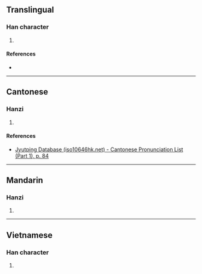 {{character info/new}}
==Translingual==

===Han character===
{{Han char|rn=30|rad=口|as=16|sn=19|four=|canj=RMBG|ids=⿰口霍}}

# {{defn|Han|sort=口16}}

====References====
* {{Han ref|kx=0213.471|dkj=04575|dj=0436.230|hdz=10701.200|uh=56AF|ud=22191}}

----

==Cantonese==

===Hanzi===
{{yue-hanzi|jyut=[[ho1]]|y=ho1}}

# {{defn|lang=yue|sort=口16}}

====References====
* [http://www.iso10646hk.net/jp/document/download.jsp Jyutping Database (iso10646hk.net) - Cantonese Pronunciation List (Part 1), p. 84]

----

==Mandarin==

===Hanzi===
{{cmn-hanzi|pin=[[huò]] ([[huo4]])|wg=huo<sup>4</sup>}}

# {{defn|lang=cmn|sort=口16}}

----

==Vietnamese==

===Han character===
{{vi-hantu|[[oác]]|rs=口16}}

# {{defn|lang=vi|sort=口16}}